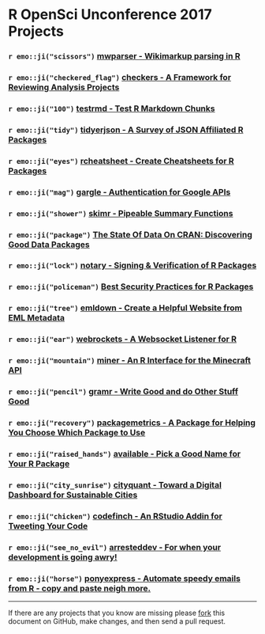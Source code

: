 # R OpenSci Unconference 2017 Projects

### `r emo::ji("scissors")` [mwparser - Wikimarkup parsing in R](https://github.com/ropenscilabs/mwparser)

### `r emo::ji("checkered_flag")` [checkers - A Framework for Reviewing Analysis Projects](https://github.com/ropenscilabs/checkers)

### `r emo::ji("100")` [testrmd - Test R Markdown Chunks](https://github.com/ropenscilabs/testrmd)

### `r emo::ji("tidy")` [tidyerjson - A Survey of JSON Affiliated R Packages](https://github.com/ropenscilabs/tidyerjson)

### `r emo::ji("eyes")` [rcheatsheet - Create Cheatsheets for R Packages](https://github.com/ropenscilabs/rcheatsheet)

### `r emo::ji("mag")` [gargle - Authentication for Google APIs](https://github.com/r-pkgs/gargle)

### `r emo::ji("shower")` [skimr - Pipeable Summary Functions](https://github.com/ropenscilabs/skimr)

### `r emo::ji("package")` [The State Of Data On CRAN: Discovering Good Data Packages](https://github.com/ropenscilabs/data-packages)

### `r emo::ji("lock")` [notary - Signing & Verification of R Packages](https://github.com/ropenscilabs/notary)

### `r emo::ji("policeman")` [Best Security Practices for R Packages](https://github.com/ropenscilabs/r-security-practices)

### `r emo::ji("tree")` [emldown - Create a Helpful Website from EML Metadata](https://github.com/ropenscilabs/emldown)

### `r emo::ji("ear")` [webrockets - A Websocket Listener for R](https://github.com/ropenscilabs/webrockets)

### `r emo::ji("mountain")` [miner - An R Interface for the Minecraft API](https://github.com/ROpenSciLabs/miner)

### `r emo::ji("pencil")` [gramr - Write Good and do Other Stuff Good](https://github.com/ropenscilabs/gramr)

### `r emo::ji("recovery")` [packagemetrics - A Package for Helping You Choose Which Package to Use](https://github.com/ropenscilabs/packagemetrics)

### `r emo::ji("raised_hands")` [available - Pick a Good Name for Your R Package](https://github.com/ropenscilabs/available)

### `r emo::ji("city_sunrise")` [cityquant - Toward a Digital Dashboard for Sustainable Cities](https://github.com/ropenscilabs/cityquant)

### `r emo::ji("chicken")` [codefinch - An RStudio Addin for Tweeting Your Code](https://github.com/ropenscilabs/codefinch)

### `r emo::ji("see_no_evil")` [arresteddev - For when your development is going awry!](https://github.com/ropenscilabs/arresteddev)

### `r emo::ji("horse")` [ponyexpress - Automate speedy emails from R - copy and paste neigh more.](https://github.com/ropenscilabs/ponyexpress)

---

If there are any projects that you know are missing please
[fork](https://github.com/ropenscilabs/runconf17-projects) 
this document on GitHub, make changes, and then send a pull
request.
